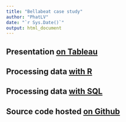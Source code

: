 ```yaml
---
title: "Bellabeat case study"
author: "PhatLV"
date: "`r Sys.Date()`"
output: html_document
---
```


## Presentation [on Tableau](https://public.tableau.com/app/profile/phatlv/viz/## BellabeatCasestudy_16564986351180/Story1)  <br>
## Processing data [with R](https://phatle96.github.io/r)  <br>
## Processing data [with SQL](https://phatle96.github.io/sql)  <br>
## Source code hosted [on Github](https://github.com/phatle96/case_study)  <br>